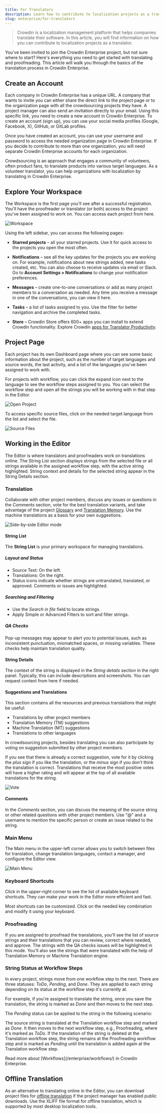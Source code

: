 ```yaml
---
title: For Translators
description: Learn how to contribute to localization projects as a translator
slug: enterprise/for-translators
---
```



> Crowdin is a localization management platform that helps companies translate their software. In this article, you will find information on how you can contribute to localization projects as a translator.

You've been invited to join the Crowdin Enterprise project, but not sure where to start? Here's everything you need to get started with translating and proofreading. This article will walk you through the basics of the translation process in Crowdin Enterprise.

## Create an Account

Each company in Crowdin Enterprise has a unique URL. A company that wants to invite you can either share the direct link to the project page or to the organization page with all the crowdsourcing projects they have. A project manager can also send an invitation directly to your email. Using this specific link, you need to create a new account in Crowdin Enterprise. To create an account (sign up), you can use your social media profiles (Google, Facebook, X), GitHub, or GitLab profiles.

Once you have created an account, you can use your username and password to access the needed organization page in Crowdin Enterprise. If you decide to contribute to more than one organization, you will need separate Crowdin Enterprise accounts for each organization.

<CardGrid>
  <LinkCard
    title="Signing Up by an Invitation"
    href="/enterprise/organization/#signing-up-by-an-invitation"
  />
  <LinkCard
    title="Account Settings"
    href="/enterprise/account-settings/"
  />
</CardGrid>

<Aside type="tip" title="Volunteer translator?">
  Crowdsourcing is an approach that engages a community of volunteers, often product fans, to translate products into various target languages. As a volunteer translator, you can help organizations with localization by translating in Crowdin Enterprise.
</Aside>

## Explore Your Workspace

The Workspace is the first page you'll see after a successful registration. You'll have the proofreader or translator (or both) access to the project you've been assigned to work on. You can access each project from here.

<Image src={translatorsWorkspace} alt="Workspace" />

Using the left sidebar, you can access the following pages:

* **Starred projects** &ndash; all your starred projects. Use it for quick access to the projects you open the most often.

* **Notifications** &ndash; see all the key updates for the projects you are working on. For example, notifications about new strings added, new tasks created, etc. You can also choose to receive updates via email or Slack.
Go to **Account Settings > Notifications** to change your notification preferences.

* **Messages** &ndash; create one-to-one conversations or add as many project members to a conversation as needed. Any time you receive a message in one of the conversations, you can view it here.

* **Tasks** &ndash; a list of tasks assigned to you. Use the filter for better navigation and archive the completed tasks.

* **Store** &ndash; Crowdin Store offers 600+ apps you can install to extend Crowdin functionality. Explore Crowdin [apps for Translator Productivity](https://store.crowdin.com/categories/translator-productivity).

<CardGrid>
  <LinkCard
    title="Notifications"
    href="/enterprise/account-notifications/"
  />
  <LinkCard
    title="User Tasks"
    href="/enterprise/user-tasks/"
  />
</CardGrid>

## Project Page

Each project has its own Dashboard page where you can see some basic information about the project, such as the number of target languages and source words, the last activity, and a list of the languages you've been assigned to work with.

For projects with workflow, you can click the expand icon next to the language to see the workflow steps assigned to you. You can select the workflow step and open all the strings you will be working with in that step in the Editor.

<Image src={openProject} alt="Open Project" />

To access specific source files, click on the needed target language from the list and select the file.

<Image src={sourceFiles} alt="Source Files" />

## Working in the Editor

The Editor is where translators and proofreaders work on translations online. The String List section displays strings from the selected file or all strings available in the assigned workflow step, with the active string highlighted. String context and details for the selected string appear in the String Details section.

<LinkCard
  title="Online Editor"
  href="/enterprise/online-editor/"
/>

### Translation

Collaborate with other project members, discuss any issues or questions in the Comments section, vote for the best translation variants, and take advantage of the project [Glossary](/enterprise/glossary/) and [Translation Memory](/enterprise/translation-memory/). Use the machine translations as a basis for your own suggestions.

<Image src={sbsEditor} alt="Side-by-side Editor mode" />

#### String List

The **String List** is your primary workspace for managing translations.

##### Layout and Status

* Source Text: On the left.
* Translations: On the right.
* Status icons indicate whether strings are untranslated, translated, or approved. Comments or issues are highlighted.

##### Searching and Filtering

* Use the *Search in file* field to locate strings.
* Apply Simple or Advanced Filters to sort and filter strings.

##### QA Checks

Pop-up messages may appear to alert you to potential issues, such as inconsistent punctuation, mismatched spaces, or missing variables. These checks help maintain translation quality.

#### String Details

The context of the string is displayed in the *String details* section in the right panel. Typically, this can include descriptions and screenshots. You can request context from here if needed.

#### Suggestions and Translations

This section contains all the resources and previous translations that might be useful:

* Translations by other project members
* Translation Memory (TM) suggestions
* Machine Translation (MT) suggestions
* Translations to other languages

In crowdsourcing projects, besides translating you can also participate by voting on suggestion submitted by other project members.

If you see that there is already a correct suggestion, vote for it by clicking the *plus* <Icon name="mdi:plus" class="inline-icon" /> sign if you like the translation, or the *minus* <Icon name="mdi:minus" class="inline-icon" /> sign if you don't think the translation is correct. Translations that receive the most positive votes will have a higher rating and will appear at the top of all available translations for the string.

<Image src={vote} alt="Vote" />

#### Comments

In the *Comments* section, you can discuss the meaning of the source string or other related questions with other project members. Use "@" and a username to mention the specific person or create an issue related to the string.

### Main Menu

The Main menu <Icon name="mdi:menu" class="inline-icon" /> in the upper-left corner allows you to switch between files for translation, change translation languages, contact a manager, and configure the Editor view.

<Image src={volunteerEditorMenu} alt="Main Menu" />

### Keyboard Shortcuts

Click <Icon name="mdi:keyboard" class="inline-icon" /> in the upper-right corner to see the list of available keyboard shortcuts. They can make your work in the Editor more efficient and fast.

Most shortcuts can be customized. Click on the needed key combination and modify it using your keyboard.

### Proofreading

If you are assigned to proofread the translations, you'll see the list of source strings and their translations that you can review, correct where needed, and approve. The strings with the QA checks issues will be highlighted in this mode. You'll also see the strings that were translated with the help of Translation Memory or Machine Translation engine.

### String Status at Workflow Steps

In every project, strings move from one workflow step to the next. There are three statuses: *ToDo*, *Pending*, and *Done*. They are applied to each string depending on its status at the workflow step it's currently at.

For example, if you're assigned to translate the string, once you save the translation, the string is marked as *Done* and then moves to the next step.

The *Pending* status can be applied to the string in the following scenario:

The source string is translated at the Translation workflow step and marked as *Done*. It then moves to the next workflow step, e.g., Proofreading, where it's marked as *ToDo*. If the translation of the string is deleted at the Translation workflow step, the string remains at the Proofreading workflow step and is marked as *Pending* until the translation is added again at the Translation workflow step.

<ReadMore>
  Read more about [Workflows](/enterprise/workflows/) in Crowdin Enterprise.
</ReadMore>

## Offline Translation

As an alternative to translating online in the Editor, you can download project files for [offline translation](/enterprise/offline-translation/) if the project manager has enabled public downloads. Use the XLIFF file format for offline translation, which is supported by most desktop localization tools.
